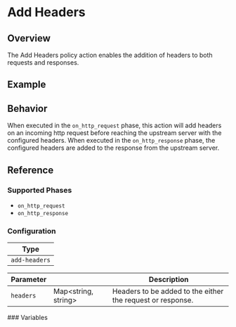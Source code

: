 
# Add Headers

## Overview

The Add Headers policy action enables the addition of headers to both requests and responses.

## Example

<ExampleHTTP />

## Behavior

When executed in the `on_http_request` phase, this action will add headers on an incoming http request before reaching the upstream server with
the configured headers. When executed in the `on_http_response` phase, the configured headers are added to the response from the upstream server.

## Reference

### Supported Phases

- `on_http_request`
- `on_http_response`

### Configuration

| Type          |
| ------------- |
| `add-headers` |

| Parameter | &nbsp;                    | Description                                                |
| --------- | ------------------------- | ---------------------------------------------------------- |
| `headers` | Map&lt;string, string&gt; | Headers to be added to the either the request or response. |

<VariableInterpolation type="add-headers" />
### Variables
<HttpHeaderTemplates />
